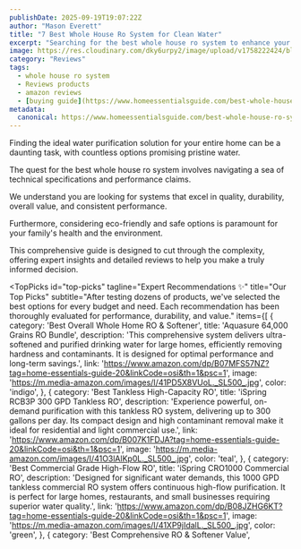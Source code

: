 ```yaml
---
publishDate: 2025-09-19T19:07:22Z
author: "Mason Everett"
title: "7 Best Whole House Ro System for Clean Water"
excerpt: "Searching for the best whole house ro system to enhance your home water Discover top solutions based on thorough testing and reviews for ultimate purity and value."
image: https://res.cloudinary.com/dky6urpy2/image/upload/v1758222424/blog_image_1758222424_nyx4ua.webp
category: "Reviews"
tags:
  - whole house ro system
  - Reviews products
  - amazon reviews
  - [buying guide](https://www.homeessentialsguide.com/best-whole-house-ro-system-for-well-water)
metadata:
  canonical: https://www.homeessentialsguide.com/best-whole-house-ro-system
---
```



<p>Finding the ideal water purification solution for your entire home can be a daunting task, with countless options promising pristine water.</p>
<p>The quest for the best whole house ro system involves navigating a sea of technical specifications and performance claims.</p>
<p>We understand you are looking for systems that excel in quality, durability, overall value, and consistent performance.</p>
<p>Furthermore, considering eco-friendly and safe options is paramount for your family's health and the environment.</p>
<p>This comprehensive guide is designed to cut through the complexity, offering expert insights and detailed reviews to help you make a truly informed decision.</p>

<TopPicks
  id="top-picks"
  tagline="Expert Recommendations ✨"
  title="Our Top Picks"
  subtitle="After testing dozens of products, we've selected the best options for every budget and need. Each recommendation has been thoroughly evaluated for performance, durability, and value."
  items={[
    {
      category: 'Best Overall Whole Home RO & Softener',
      title: 'Aquasure 64,000 Grains RO Bundle',
      description: 'This comprehensive system delivers ultra-softened and purified drinking water for large homes, efficiently removing hardness and contaminants. It is designed for optimal performance and long-term savings.',
      link: 'https://www.amazon.com/dp/B07MFS57NZ?tag=home-essentials-guide-20&linkCode=osi&th=1&psc=1',
      image: 'https://m.media-amazon.com/images/I/41PD5X8VUoL._SL500_.jpg',
      color: 'indigo',
    },
    {
      category: 'Best Tankless High-Capacity RO',
      title: 'iSpring RCB3P 300 GPD Tankless RO',
      description: 'Experience powerful, on-demand purification with this tankless RO system, delivering up to 300 gallons per day. Its compact design and high contaminant removal make it ideal for residential and light commercial use.',
      link: 'https://www.amazon.com/dp/B007K1FDJA?tag=home-essentials-guide-20&linkCode=osi&th=1&psc=1',
      image: 'https://m.media-amazon.com/images/I/41O3lAlKp0L._SL500_.jpg',
      color: 'teal',
    },
    {
      category: 'Best Commercial Grade High-Flow RO',
      title: 'iSpring CRO1000 Commercial RO',
      description: 'Designed for significant water demands, this 1000 GPD tankless commercial RO system offers continuous high-flow purification. It is perfect for large homes, restaurants, and small businesses requiring superior water quality.',
      link: 'https://www.amazon.com/dp/B08JZHG6KT?tag=home-essentials-guide-20&linkCode=osi&th=1&psc=1',
      image: 'https://m.media-amazon.com/images/I/41XP9jIdalL._SL500_.jpg',
      color: 'green',
    },
    {
      category: 'Best Comprehensive RO & Softener Value',
